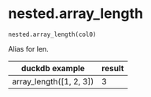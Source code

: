 # nested.array_length { #duckops.nested.array_length }

`nested.array_length(col0)`

Alias for len.

| duckdb example | result |
| -------------- | ------ |
| array_length([1, 2, 3]) | 3 |
